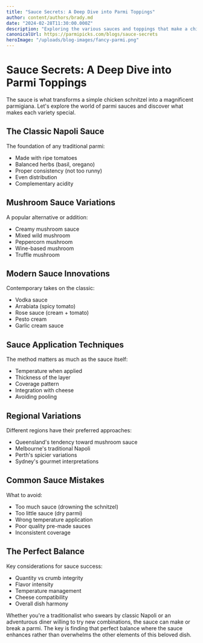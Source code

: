 ```yaml
---
title: "Sauce Secrets: A Deep Dive into Parmi Toppings"
author: content/authors/brady.md
date: "2024-02-28T11:30:00.000Z"
description: "Exploring the various sauces and toppings that make a chicken parmi special."
canonicalUrl: https://parmipicks.com/blogs/sauce-secrets
heroImage: "/uploads/blog-images/fancy-parmi.png"
---
```


# Sauce Secrets: A Deep Dive into Parmi Toppings

The sauce is what transforms a simple chicken schnitzel into a magnificent parmigiana. Let's explore the world of parmi sauces and discover what makes each variety special.

## The Classic Napoli Sauce

The foundation of any traditional parmi:

- Made with ripe tomatoes
- Balanced herbs (basil, oregano)
- Proper consistency (not too runny)
- Even distribution
- Complementary acidity

## Mushroom Sauce Variations

A popular alternative or addition:

- Creamy mushroom sauce
- Mixed wild mushroom
- Peppercorn mushroom
- Wine-based mushroom
- Truffle mushroom

## Modern Sauce Innovations

Contemporary takes on the classic:

- Vodka sauce
- Arrabiata (spicy tomato)
- Rose sauce (cream + tomato)
- Pesto cream
- Garlic cream sauce

## Sauce Application Techniques

The method matters as much as the sauce itself:

- Temperature when applied
- Thickness of the layer
- Coverage pattern
- Integration with cheese
- Avoiding pooling

## Regional Variations

Different regions have their preferred approaches:

- Queensland's tendency toward mushroom sauce
- Melbourne's traditional Napoli
- Perth's spicier variations
- Sydney's gourmet interpretations

## Common Sauce Mistakes

What to avoid:

- Too much sauce (drowning the schnitzel)
- Too little sauce (dry parmi)
- Wrong temperature application
- Poor quality pre-made sauces
- Inconsistent coverage

## The Perfect Balance

Key considerations for sauce success:

- Quantity vs crumb integrity
- Flavor intensity
- Temperature management
- Cheese compatibility
- Overall dish harmony

Whether you're a traditionalist who swears by classic Napoli or an adventurous diner willing to try new combinations, the sauce can make or break a parmi. The key is finding that perfect balance where the sauce enhances rather than overwhelms the other elements of this beloved dish.
 